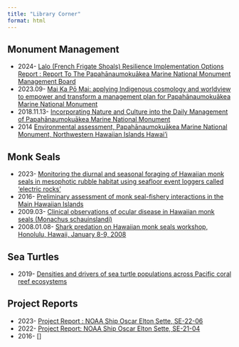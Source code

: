 ```yaml
---
title: "Library Corner"
format: html
---
```


## Monument Management
-   2024- [Lalo (French Frigate Shoals) Resilience Implementation Options Report : Report To The Papahānaumokuākea Marine National Monument Management Board](https://repository.library.noaa.gov/view/noaa/56798)
-   2023.09- [Mai Ka Pō Mai: applying Indigenous cosmology and worldview to empower and transform a management plan for Papahānaumokuākea Marine National Monument](https://repository.library.noaa.gov/view/noaa/60954)
-   2018.11.13- [Incorporating Nature and Culture into the Daily Management of Papahānaumokuākea Marine National Monument](https://usicomos.org/wp-content/uploads/2019/11/Clark-_-Miller-2019-US-ICOMOS-Proceedings.pdf)
-   2014 [Environmental assessment, Papahānaumokuākea Marine National Monument, Northwestern Hawaiian Islands Hawai'i](https://repository.library.noaa.gov/view/noaa/10210/)

## Monk Seals
-   2023- [Monitoring the diurnal and seasonal foraging of Hawaiian monk seals in mesophotic rubble habitat using seafloor event loggers called ‘electric rocks’](https://repository.library.noaa.gov/view/noaa/58463)
-   2016- [Preliminary assessment of monk seal-fishery interactions in the Main Hawaiian Islands](https://repository.library.noaa.gov/view/noaa/12968)
-   2009.03- [Clinical observations of ocular disease in Hawaiian monk seals (Monachus schauinslandi)](https://repository.library.noaa.gov/view/noaa/4171)
-   2008.01.08- [Shark predation on Hawaiian monk seals workshop, Honolulu, Hawaii, January 8-9, 2008](https://repository.library.noaa.gov/view/noaa/21424)

## Sea Turtles
-   2019- [Densities and drivers of sea turtle populations across Pacific coral reef ecosystems](https://repository.library.noaa.gov/view/noaa/24908)

##  Project Reports
-   2023- [Project Report : NOAA Ship Oscar Elton Sette, SE-22-06](https://repository.library.noaa.gov/view/noaa/55664)
-   2022- [Project Report: NOAA Ship Oscar Elton Sette, SE-21-04](https://repository.library.noaa.gov/view/noaa/47712)
-   2016- []
